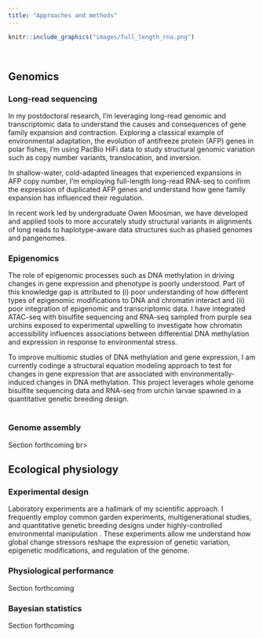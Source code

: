 ```yaml
---
title: "Approaches and methods"
---
```


```r
knitr::include_graphics("images/full_length_rna.png")
```
<br>

## Genomics

### Long-read sequencing

In my postdoctoral research, I'm leveraging long-read genomic and transcriptomic data to understand the causes and consequences of gene family expansion and contraction. Exploring a classical example of environmental adaptation, the evolution of antifreeze protein (AFP) genes in polar fishes, I'm using PacBio HiFi data to study structural genomic variation such as copy number variants, translocation, and inversion. 
<br>

In shallow-water, cold-adapted lineages that experienced expansions in AFP copy number, I'm employing full-length long-read RNA-seq to confirm the expression of duplicated AFP genes and understand how gene family expansion has influenced their regulation. 
<br>

In recent work led by undergraduate Owen Moosman, we have developed and applied tools to more accurately study structural variants in alignments of long reads to haplotype-aware data structures such as phased genomes and pangenomes.
<br>

### Epigenomics
The role of epigenomic processes such as DNA methylation in driving changes in gene expression and phenotype is poorly understood. Part of this knowledge gap is attributed to (i) poor understanding of how different types of epigenomic modifications to DNA and chromatin interact and (ii) poor integration of epigenomic and transcriptomic data. I have integrated ATAC-seq with bisulfite sequencing and RNA-seq sampled from purple sea urchins exposed to experimental upwelling to investigate how chromatin accessibility influences associations between differential DNA methylation and expression in response to environmental stress. 
<br>

To improve multiomic studies of DNA methylation and gene expression, I am currently codinge a structural equation modeling approach to test for changes in gene expression that are associated with environmentally-induced changes in DNA methylation. This project leverages whole genome bisulfite sequencing data and RNA-seq from urchin larvae spawned in a quantitative genetic breeding design.  
<br> 

### Genome assembly
Section forthcoming
br>

## Ecological physiology

### Experimental design

Laboratory experiments are a hallmark of my scientific approach. I frequently employ common garden experiments, multigenerational studies, and quantitative genetic breeding designs under highly-controlled environmental manipulation . These experiments allow me understand how global change stressors reshape the expression of genetic variation, epigenetic modifications, and regulation of the genome. 
<br>

### Physiological performance
Section forthcoming
<br>

### Bayesian statistics
Section forthcoming





